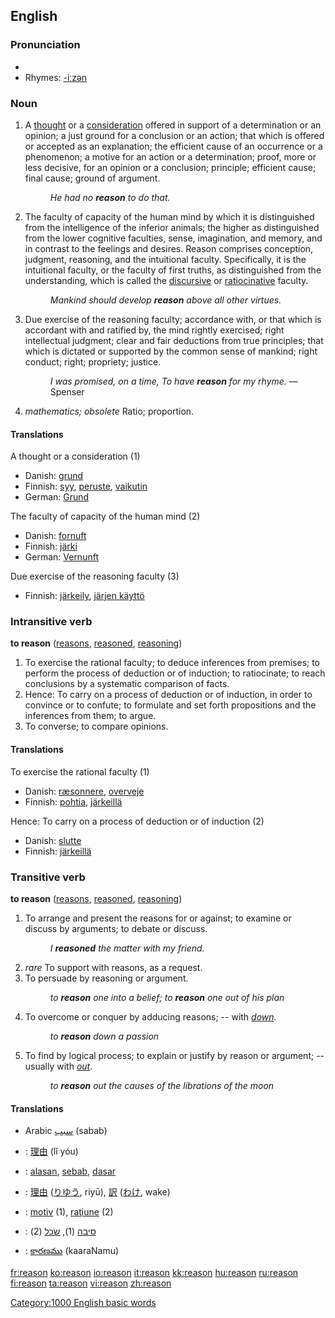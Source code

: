 ==English==

{{rank|John|hour|air|368|reason|feel|behind|sn}}

===Pronunciation===
*{{audio|en-us-reason.ogg|Audio (US)}}
*Rhymes: [[Rhymes:English:-iːzən|-iːzən]]

===Noun===
{{en-noun}}

# A [[thought]] or a [[consideration]] offered in support of a determination or an opinion; a just ground for a conclusion or an action; that which is offered or accepted as an explanation; the efficient cause of an occurrence or a phenomenon; a motive for an action or a determination; proof, more or less decisive, for an opinion or a conclusion; principle; efficient cause; final cause; ground of argument.
#: ''He had no '''reason''' to do that.''
# The faculty of capacity of the human mind by which it is distinguished from the intelligence of the inferior animals; the higher as distinguished from the lower cognitive faculties, sense, imagination, and memory, and in contrast to the feelings and desires. Reason comprises conception, judgment, reasoning, and the intuitional faculty. Specifically, it is the intuitional faculty, or the faculty of first truths, as distinguished from the understanding, which is called the [[discursive]] or [[ratiocinative]] faculty.
#: ''Mankind should develop '''reason''' above all other virtues.''
# Due exercise of the reasoning faculty; accordance with, or that which is accordant with and ratified by, the mind rightly exercised; right intellectual judgment; clear and fair deductions from true principles; that which is dictated or supported by the common sense of mankind; right conduct; right; propriety; justice.
#: ''I was promised, on a time, To have '''reason''' for my rhyme.'' —Spenser
# ''mathematics; obsolete'' Ratio; proportion.

====Translations====
;A thought or a consideration (1)
{{top}}
*Danish: [[grund]]
*Finnish: [[syy]], [[peruste]], [[vaikutin]]
*German: [[Grund]] {{m}}
{{mid}}
{{bottom}}

;The faculty of capacity of the human mind (2)
{{top}}
*Danish: [[fornuft]]
*Finnish: [[järki]]
*German: [[Vernunft]] {{f}} 
{{mid}}
{{bottom}}

;Due exercise of the reasoning faculty (3)
{{top}}
*Finnish: [[järkeily]], [[järjen käyttö]]
{{mid}}
{{bottom}}

===Intransitive verb===
'''to reason'''  ([[reasons]], [[reasoned]], [[reasoning]])
# To exercise the rational faculty; to deduce inferences from premises; to perform the process of deduction or of induction; to ratiocinate; to reach conclusions by a systematic comparison of facts.
# Hence: To carry on a process of deduction or of induction, in order to convince or to confute; to formulate and set forth propositions and the inferences from them; to argue.
# To converse; to compare opinions.

====Translations====
;To exercise the rational faculty (1)
{{top}}
*Danish: [[ræsonnere]], [[overveje]]
*Finnish: [[pohtia]], [[järkeillä]]
{{mid}}
{{bottom}}

;Hence: To carry on a process of deduction or of induction (2)
{{top}}
*Danish: [[slutte]]
*Finnish: [[järkeillä]]
{{mid}}
{{bottom}}

===Transitive verb===
'''to reason'''  ([[reasons]], [[reasoned]], [[reasoning]])
# To arrange and present the reasons for or against; to examine or discuss by arguments; to debate or discuss.
#: ''I '''reasoned''' the matter with my friend.''
# ''rare'' To support with reasons, as a request.
# To persuade by reasoning or argument.
#: ''to '''reason''' one into a belief; to '''reason''' one out of his plan''
# To overcome or conquer by adducing reasons; -- with ''[[down]].''
#: ''to '''reason''' down a passion''
# To find by logical process; to explain or justify by reason or argument; -- usually with ''[[out]]''.
#: ''to '''reason''' out the causes of the librations of the moon''

====Translations====
{{checktrans}}
*Arabic [[سبب]] (sabab)
*{{ttbc|Chinese}}: [[理由]] (lǐ yóu)
*{{ttbc|Indonesian}}: [[alas|alasan]], [[sebab]], [[dasar]]
*{{ttbc|Japanese}}: [[理由]] ([[りゆう]], riyū), [[訳]] ([[わけ]], wake)
*{{ttbc|Romanian}}: [[motiv]] {{n}} (1), [[raţiune]] {{f}} (2)
*{{ttbc|Yiddish}}: [[סיבה]] {{f}} (1), [[שׂכל]] {{m}} (2)
*{{ttbc|Telugu}}: [[కారణము]] (kaaraNamu)

[[Category:1000 English basic words]]

[[fr:reason]]
[[ko:reason]]
[[io:reason]]
[[it:reason]]
[[kk:reason]]
[[hu:reason]]
[[ru:reason]]
[[fi:reason]]
[[ta:reason]]
[[vi:reason]]
[[zh:reason]]